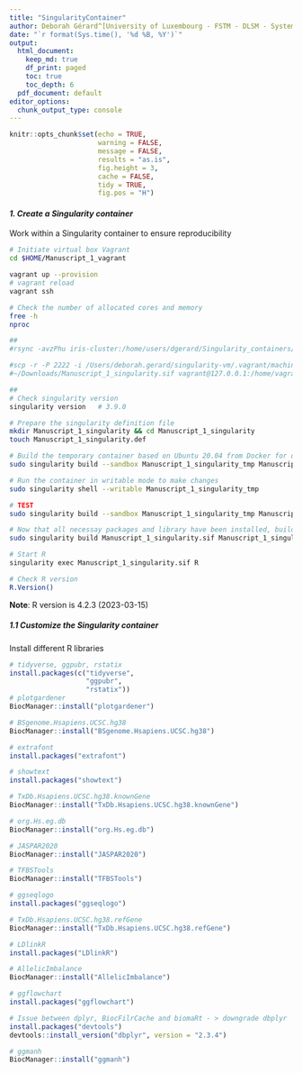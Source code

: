 ```yaml
---
title: "SingularityContainer"
author: Deborah Gérard^[University of Luxembourg - FSTM - DLSM - Systems Biology group - Epigenetics team]
date: "`r format(Sys.time(), '%d %B, %Y')`"
output: 
  html_document:
    keep_md: true
    df_print: paged
    toc: true
    toc_depth: 6
  pdf_document: default
editor_options:
  chunk_output_type: console
---
```


```r
knitr::opts_chunk$set(echo = TRUE, 
                      warning = FALSE, 
                      message = FALSE, 
                      results = "as.is", 
                      fig.height = 3, 
                      cache = FALSE, 
                      tidy = TRUE, 
                      fig.pos = "H")
```

#### *1. Create a Singularity container*

Work within a Singularity container to ensure reproducibility

```bash
# Initiate virtual box Vagrant
cd $HOME/Manuscript_1_vagrant

vagrant up --provision
# vagrant reload
vagrant ssh

# Check the number of allocated cores and memory
free -h
nproc

##
#rsync -avzPhu iris-cluster:/home/users/dgerard/Singularity_containers/Manuscript_1_singularity.sif ~/Downloads/

#scp -r -P 2222 -i /Users/deborah.gerard/singularity-vm/.vagrant/machines/default/virtualbox/private_key \
#~/Downloads/Manuscript_1_singularity.sif vagrant@127.0.0.1:/home/vagrant/Manuscript_1_singularity/

##
# Check singularity version
singularity version   # 3.9.0

# Prepare the singularity definition file
mkdir Manuscript_1_singularity && cd Manuscript_1_singularity
touch Manuscript_1_singularity.def

# Build the temporary container based on Ubuntu 20.04 from Docker for development 
sudo singularity build --sandbox Manuscript_1_singularity_tmp Manuscript_1_singularity.def

# Run the container in writable mode to make changes
sudo singularity shell --writable Manuscript_1_singularity_tmp

# TEST
sudo singularity build --sandbox Manuscript_1_singularity_tmp Manuscript_1_singularity.sif

# Now that all necessay packages and library have been installed, build the container
sudo singularity build Manuscript_1_singularity.sif Manuscript_1_singularity_tmp

# Start R
singularity exec Manuscript_1_singularity.sif R

# Check R version
R.Version()
```

**Note**: R version is 4.2.3 (2023-03-15)

##### *1.1 Customize the Singularity container*

Install different R libraries

```r
# tidyverse, ggpubr, rstatix
install.packages(c("tidyverse", 
                   "ggpubr", 
                   "rstatix"))
# plotgardener
BiocManager::install("plotgardener")

# BSgenome.Hsapiens.UCSC.hg38
BiocManager::install("BSgenome.Hsapiens.UCSC.hg38")

# extrafont
install.packages("extrafont")

# showtext
install.packages("showtext")

# TxDb.Hsapiens.UCSC.hg38.knownGene
BiocManager::install("TxDb.Hsapiens.UCSC.hg38.knownGene")

# org.Hs.eg.db
BiocManager::install("org.Hs.eg.db")

# JASPAR2020
BiocManager::install("JASPAR2020")

# TFBSTools
BiocManager::install("TFBSTools")

# ggseqlogo
install.packages("ggseqlogo")

# TxDb.Hsapiens.UCSC.hg38.refGene
BiocManager::install("TxDb.Hsapiens.UCSC.hg38.refGene")

# LDlinkR
install.packages("LDlinkR")

# AllelicImbalance
BiocManager::install("AllelicImbalance")

# ggflowchart
install.packages("ggflowchart")

# Issue between dplyr, BiocFilrCache and biomaRt - > downgrade dbplyr
install.packages("devtools")
devtools::install_version("dbplyr", version = "2.3.4")

# ggmanh
BiocManager::install("ggmanh")
```
